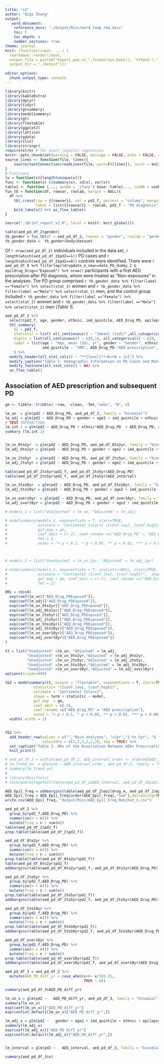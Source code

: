 ---
title: "v2"
author: "Qiqi Zhang"
output: 
   word_document:
    reference_docx: "./Output/Misc/word_temp_rmd.docx"
    toc: F
    toc_depth: 4
    number_sections: true
theme: journal
knit: (function(input, ...) {
  rmarkdown::render(input, 
  output_file = paste0("Report_pub_v2_",format(Sys.Date(), '%Y%m%d'),".docx"),
  output_dir = "./Output")})
    
editor_options: 
  chunk_output_type: console
---
```{r Setup, include=FALSE }
library(knitr)
library(kableExtra)
library(dplyr)
library(tidyr)
library(gtsummary)
library(modelsummary)
library(gt)
library(flextable)
library(ggplot2)
library(lattice)
library(gdata)
library(xlsx)
library(stringr)
require(elrm) # for exact logistic regression
knitr::opts_chunk$set(warning = FALSE, message = FALSE, echo = FALSE, comment = NA, include=FALSE, ft.keepnext = F) 
source_lines <- function(file, lines){
    source(textConnection(readLines(file, warn=F)[lines]), local = knitr::knit_global())
}
# Functions
lu = function(x){length(unique(x))}
func <- function(x) c(summary(x), sd(x), var(x))
table1 <- function (..., useNA = 'ifany') base::table(..., useNA = useNA)
fun_tb = function(df, rowvar, rowlab, margin = NULL){
  df %>% 
    tbl_cross(row = {{rowvar}}, col = pd2_f, percent = "column", margin = margin, digits=c(0,1), 
              label = list({{rowvar}} ~ rowlab, pd2_f ~ "PD diagnosis")) %>%
    bold_labels() %>% as_flex_table() 
}

```

```{r Read Data}
source("./Brief_report_v2.R", local = knitr::knit_global())
```

```{r gender table}
table(aed_pd_df_2$gender)
tb_gender = fun_tb(df = aed_pd_df_2, rowvar = "gender", rowlab = "gender")
tb_gender_data =  tb_gender$body$dataset
```
Of `r nrow(aed_pd_df_2)` individuals included in the data set, `r length(which(aed_pd_df_2$pd2==1))` PD cases and `r length(which(aed_pd_df_2$pd2==0))` controls were identified. There were `r aed_pd_df_0 %>% filter(epildrugdate_e_new>=date_PD_dummy_2 & epildrug_Drug=="Exposed") %>% nrow()` participants with a first AED prescription after PD diagnosis, whom were treated as "Non-exposures" in the analyses. The PD group comprised `r tb_gender_data %>% filter(label =="Female") %>% select(stat_1)` women and `r tb_gender_data %>% filter(label =="Male") %>% select(stat_1)` men, and the control group included `r tb_gender_data %>% filter(label =="Female") %>% select(stat_2)` women and `r tb_gender_data %>% filter(label =="Male") %>% select(stat_2)` men (*Table 1*).

```{r Table 1, include=T}
aed_pd_df_2 %>% 
  select(pd2_f, age, gender, ethnic, imd_quintile, AED_Drug_PD, epilepsy) %>% 
  tbl_summary(
    by = pd2_f,   
    statistic = list( all_continuous() ~ "{mean} ({sd})",all_categorical() ~ "{n} ({p}%)"),
    digits = list(all_continuous() ~ c(0,1), all_categorical() ~ c(0, 1)) ,
    label = list(age ~ "Age, mean (SD), yr", gender ~ "Gender", ethnic ~ "Ethnicity", 
                 imd_quintile ~ "IMD", AED_Drug_PD~"AED prescription", epilepsy ~ "Epilepsy")
    ) %>%
  modify_header(all_stat_cols() ~ "**{level}**<br>N = {n}") %>% 
  modify_caption("Table 1. Demographic Information on PD Cases and Matched Controls in East London Primary Care Data") %>% 
  modify_footnote(all_stat_cols() ~ NA) %>% 
  as_flex_table()
```

## Association of AED prescription and subsequent PD {-}
```{r Analyses}
gm <- tibble::tribble( ~raw, ~clean, ~fmt,"nobs", "N", 0)

lm_un  = glm(pd2 ~ AED_Drug_PD, aed_pd_df_2, family = "binomial")
lm_adj = glm(pd2 ~ AED_Drug_PD + gender + age2 + imd_quintile + ethnic + epilepsy, aed_pd_df_2, family = "binomial")
# TEST INTERACTION
lm.int.1 = glm(pd2 ~ AED_Drug_PD + ethnic*AED_Drug_PD  + AED_Drug_PD, aed_pd_df_2, family = "binomial")
summary (lm.int.1)


lm_un_0to2yr  = glm(pd2 ~ AED_Drug_PD, aed_pd_df_0to2yr, family = "binomial")
lm_adj_0to2yr = glm(pd2 ~ AED_Drug_PD + gender + age2 + imd_quintile + ethnic + epilepsy, aed_pd_df_0to2yr, family = "binomial")

lm_un_2to5yr  = glm(pd2 ~ AED_Drug_PD, aed_pd_df_2to5yr, family = "binomial")
lm_adj_2to5yr = glm(pd2 ~ AED_Drug_PD + gender + age2 + imd_quintile + ethnic + epilepsy, aed_pd_df_2to5yr, family = "binomial")

table(aed_pd_df_2to5yr$pd2_f, aed_pd_df_2to5yr$AED_Drug_PD)
table(aed_pd_df_2to5yr$pd2_f, aed_pd_df_2to5yr$AED_interval)

lm_un_5to10yr  = glm(pd2 ~ AED_Drug_PD, aed_pd_df_5to10yr, family = "binomial")
lm_adj_5to10yr = glm(pd2 ~ AED_Drug_PD + gender + age2 + imd_quintile + ethnic + epilepsy, aed_pd_df_5to10yr, family = "binomial")

lm_un_over10yr  = glm(pd2 ~ AED_Drug_PD, aed_pd_df_over10yr, family = "binomial")
lm_adj_over10yr = glm(pd2 ~ AED_Drug_PD + gender + age2 + imd_quintile + ethnic + epilepsy, aed_pd_df_over10yr, family = "binomial")

# models_1 = list("Unadjusted" = lm_un, "Adjusted" = lm_adj)

# modelsummary(models_1, exponentiate = T, stars=TRUE,
#              estimate = "{estimate} {stars} ({conf.low}, {conf.high})", statistic=NULL, shape = term ~ model,
#              gof_map = gm, 
#              coef_omit = c(-2), coef_rename =c("AED_Drug_PD" = "AED prescription"),
#              fmt = 2,
#              notes = "+ p < 0.1, * p < 0.05, ** p < 0.01, *** p < 0.001")



# models_2 = list("Unadjusted" = lm_un_2yr, "Adjusted" = lm_adj_2yr)

# modelsummary(models_2, exponentiate = T, statistic=NULL, stars=TRUE,
#              estimate = "{estimate} ({conf.low}, {conf.high})",  shape = term ~ model ,
#              gof_map = gm, coef_omit = c(-2), coef_rename =c("AED_Drug_PD" = "AED prescription"),
#              fmt = 2)

ORs = cbind(
  exp(coef(lm_un)["AED_Drug_PDExposed"]),
  exp(coef(lm_adj)["AED_Drug_PDExposed"]),
  exp(coef(lm_un_0to2yr)["AED_Drug_PDExposed"]),
  exp(coef(lm_adj_0to2yr)["AED_Drug_PDExposed"]),
  exp(coef(lm_un_2to5yr)["AED_Drug_PDExposed"]),
  exp(coef(lm_adj_2to5yr)["AED_Drug_PDExposed"]),
  exp(coef(lm_un_5to10yr)["AED_Drug_PDExposed"]),
  exp(coef(lm_adj_5to10yr)["AED_Drug_PDExposed"]),
  exp(coef(lm_un_over10yr)["AED_Drug_PDExposed"]),
  exp(coef(lm_adj_over10yr)["AED_Drug_PDExposed"])
)

tt = list("Unadjusted" =lm_un, "Adjusted" = lm_adj,
          "Unadjusted" =lm_un_0to2yr,"Adjusted" = lm_adj_0to2yr,
          "Unadjusted" =lm_un_2to5yr,"Adjusted" = lm_adj_2to5yr,
          "Unadjusted" =lm_un_5to10yr,"Adjusted" = lm_adj_5to10yr,
          "Unadjusted" =lm_un_over10yr,"Adjusted" = lm_adj_over10yr)
options(scipen=999)

tb2 = modelsummary(tt, output = "flextable", exponentiate = T, stars=TRUE, fmt = 2, 
             statistic= "({conf.low}, {conf.high})", 
             estimate = "{estimate} {stars}", 
             shape = term + statistic ~ model,
             gof_map  = gm,
             coef_omit = c(-2), 
             coef_rename =c("AED_Drug_PD" = "AED prescription"),
             notes = "+ p < 0.1, * p < 0.05, ** p < 0.01, *** p < 0.001") %>% 
  width( width = 1) 
  

```

\newpage

```{r Table 2, include=T}
tb2 %>%
  add_header_row(values = c("","Main analyses", "<2yr","2 to 5yr", "5 to 10yr", "Over 10yr" ),
                 colwidths = c(1,2,2,2,2,2), top = TRUE) %>%
  set_caption("Table 2. ORs of the Association Between AEDs Prescription and PD") %>% 
  knit_print()
```

```{r P for trend}
# aed_pd_df_2 = within(aed_pd_df_2, AED_interval_order <- ordered(AED_interval))
# lm_trend_un  = glm(pd2 ~ AED_interval_order, aed_pd_df_2, family = "binomial")
# summary(lm_trend_un)
# 
# library(DescTools)
# CochranArmitageTest(table(aed_pd_df_2$AED_interval, aed_pd_df_2$pd2))

```

```{r AED terms with Epilepsy}
AED_Epil_freq = addmargins(table(aed_pd_df_2$epildrug_e, aed_pd_df_2$epilepsy))
AED_Epil_freq = AED_Epil_freq[order(AED_Epil_freq[,"Sum"],decreasing=TRUE), ]
write.csv(AED_Epil_freq, "Output/Misc/AED_Epil_Freq_Matched_2.csv")

```
```{r Proportions, include=T}
aed_pd_df_2 %>%
  group_by(pd2_f,AED_Drug_PD) %>%
  summarise(n = n()) %>%
  mutate(freq = n / sum(n))
table(aed_pd_df_2$pd2_f)
prop.table(table(aed_pd_df_2$pd2_f))

aed_pd_df_0to2yr %>%
  group_by(pd2_f,AED_Drug_PD) %>%
  summarise(n = n()) %>%
  mutate(freq = n / sum(n))
prop.table(table(aed_pd_df_0to2yr$pd2_f))
table(aed_pd_df_0to2yr$pd2_f)
addmargins(table(aed_pd_df_0to2yr$pd2_f, aed_pd_df_0to2yr$AED_Drug_PD))

aed_pd_df_2to5yr %>%
  group_by(pd2_f,AED_Drug_PD) %>%
  summarise(n = n()) %>%
  mutate(freq = n / sum(n))
prop.table(table(aed_pd_df_2to5yr$pd2_f))
addmargins(table(aed_pd_df_2to5yr$pd2_f, aed_pd_df_2to5yr$AED_Drug_PD))

aed_pd_df_5to10yr %>%
  group_by(pd2_f,AED_Drug_PD) %>%
  summarise(n = n()) %>%
  mutate(freq = n / sum(n))
prop.table(table(aed_pd_df_5to10yr$pd2_f))
addmargins(table(aed_pd_df_5to10yr$pd2_f, aed_pd_df_5to10yr$AED_Drug_PD))

aed_pd_df_over10yr %>%
  group_by(pd2_f,AED_Drug_PD) %>%
  summarise(n = n()) %>%
  mutate(freq = n / sum(n))
prop.table(table(aed_pd_df_over10yr$pd2_f))
addmargins(table(aed_pd_df_over10yr$pd2_f, aed_pd_df_over10yr$AED_Drug_PD))
```


```{r Test for different years before diagnosis}

aed_pd_df_3 = aed_pd_df_2 %>% 
  mutate(AED_PD_diff_yr = case_when(x>0~ x/365.25,
                                    TRUE ~ 0)) 

summary(aed_pd_df_3$AED_PD_diff_yr)

lm_un_x = glm(pd2 ~   AED_PD_diff_yr, aed_pd_df_3, family = "binomial")
summary(lm_un_x)
exp(coef(lm_un_x))["AED_PD_diff_yr"]
exp(confint.default(lm_un_x)["AED_PD_diff_yr",])

lm_adj_x = glm(pd2 ~   gender + age2 + imd_quintile + ethnic + epilepsy + AED_PD_diff_yr, aed_pd_df_3, family = "binomial")
summary(lm_adj_x)
exp(coef(lm_adj_x))["AED_PD_diff_yr"]
exp(confint.default(lm_adj_x)["AED_PD_diff_yr",])


lm_interval = glm(pd2 ~   AED_interval, aed_pd_df_3, family = "binomial") # this is same as using separate dataset

summary(aed_pd_df_3$x)

```

